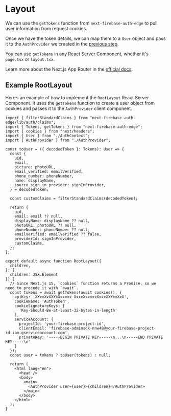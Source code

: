 # Layout

We can use the `getTokens` function from `next-firebase-auth-edge` to pull user information from request cookies.

Once we have the token details, we can map them to a `User` object and pass it to the `AuthProvider` we created in the [previous step](/docs/getting-started/auth-provider).

You can use `getTokens` in any React Server Component, whether it's `page.tsx` or `layout.tsx`.

Learn more about the Next.js App Router in the [official docs](https://nextjs.org/docs/app).

## Example RootLayout

Here’s an example of how to implement the `RootLayout` React Server Component. It uses the `getTokens` function to create a user object from cookies and passes it to the `AuthProvider` client component.

```tsx filename="app/layout.tsx"
import { filterStandardClaims } from "next-firebase-auth-edge/lib/auth/claims";
import { Tokens, getTokens } from "next-firebase-auth-edge";
import { cookies } from "next/headers";
import { User } from "./AuthContext";
import { AuthProvider } from "./AuthProvider";

const toUser = ({ decodedToken }: Tokens): User => {
  const {
    uid,
    email,
    picture: photoURL,
    email_verified: emailVerified,
    phone_number: phoneNumber,
    name: displayName,
    source_sign_in_provider: signInProvider,
  } = decodedToken;

  const customClaims = filterStandardClaims(decodedToken);

  return {
    uid,
    email: email ?? null,
    displayName: displayName ?? null,
    photoURL: photoURL ?? null,
    phoneNumber: phoneNumber ?? null,
    emailVerified: emailVerified ?? false,
    providerId: signInProvider,
    customClaims,
  };
};

export default async function RootLayout({
  children,
}: {
  children: JSX.Element
}) {
  // Since Next.js 15, `cookies` function returns a Promise, so we need to precede it with `await`.
  const tokens = await getTokens(await cookies(), {
    apiKey: 'XXxxXxXXXxXxxxxx_XxxxXxxxxxXxxxXXXxxXxX',
    cookieName: 'AuthToken',
    cookieSignatureKeys: [
      'Key-Should-Be-at-least-32-bytes-in-length'
    ],
    serviceAccount: {
      projectId: 'your-firebase-project-id',
      clientEmail: 'firebase-adminsdk-nnw48@your-firebase-project-id.iam.gserviceaccount.com',
      privateKey: '-----BEGIN PRIVATE KEY-----\n...\n-----END PRIVATE KEY-----\n'
    }
  });
  const user = tokens ? toUser(tokens) : null;

  return (
    <html lang="en">
      <head />
      <body>
        <main>
          <AuthProvider user={user}>{children}</AuthProvider>
        </main>
      </body>
    </html>
  );
}
```
